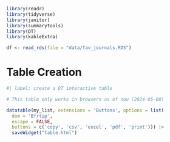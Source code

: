```r
library(readr)
library(tidyverse)
library(janitor)
library(summarytools)
library(DT)
library(kableExtra)
```

```r
df <- read_rds(file = "data/fav_journals.RDS")
```

# Table Creation

```r
#| label: create a DT interactive table

# This table only works in browsers as of now (2024-05-08)

datatable(my_list, extensions = 'Buttons', options = list(
  dom = 'Bfrtip', 
  escape = FALSE,
  buttons = c('copy', 'csv', 'excel', 'pdf', 'print'))) |>
  saveWidget("table.html")
```

